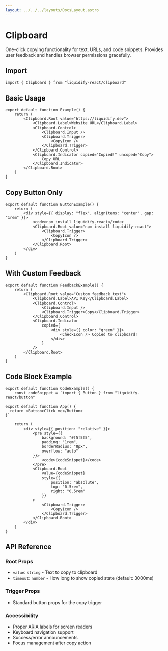 ```yaml
---
layout: ../../../layouts/DocsLayout.astro
---
```


# Clipboard

One-click copying functionality for text, URLs, and code snippets. Provides user feedback and handles browser permissions gracefully.

## Import

```tsx
import { Clipboard } from "liquidify-react/clipboard"
```

## Basic Usage

```tsx
export default function Example() {
	return (
		<Clipboard.Root value="https://liquidify.dev">
			<Clipboard.Label>Website URL</Clipboard.Label>
			<Clipboard.Control>
				<Clipboard.Input />
				<Clipboard.Trigger>
					<CopyIcon />
				</Clipboard.Trigger>
			</Clipboard.Control>
			<Clipboard.Indicator copied="Copied!" uncoped="Copy">
				Copy URL
			</Clipboard.Indicator>
		</Clipboard.Root>
	)
}
```

## Copy Button Only

```tsx
export default function ButtonExample() {
	return (
		<div style={{ display: "flex", alignItems: "center", gap: "1rem" }}>
			<code>npm install liquidify-react</code>
			<Clipboard.Root value="npm install liquidify-react">
				<Clipboard.Trigger>
					<CopyIcon />
				</Clipboard.Trigger>
			</Clipboard.Root>
		</div>
	)
}
```

## With Custom Feedback

```tsx
export default function FeedbackExample() {
	return (
		<Clipboard.Root value="Custom feedback text">
			<Clipboard.Label>API Key</Clipboard.Label>
			<Clipboard.Control>
				<Clipboard.Input />
				<Clipboard.Trigger>Copy</Clipboard.Trigger>
			</Clipboard.Control>
			<Clipboard.Indicator 
				copied={
					<div style={{ color: "green" }}>
						<CheckIcon /> Copied to clipboard!
					</div>
				}
			/>
		</Clipboard.Root>
	)
}
```

## Code Block Example

```tsx
export default function CodeExample() {
	const codeSnippet = `import { Button } from "liquidify-react/button"

export default function App() {
  return <Button>Click me</Button>
}`

	return (
		<div style={{ position: "relative" }}>
			<pre style={{ 
				background: "#f5f5f5", 
				padding: "1rem", 
				borderRadius: "8px",
				overflow: "auto"
			}}>
				<code>{codeSnippet}</code>
			</pre>
			<Clipboard.Root 
				value={codeSnippet}
				style={{ 
					position: "absolute", 
					top: "0.5rem", 
					right: "0.5rem" 
				}}
			>
				<Clipboard.Trigger>
					<CopyIcon />
				</Clipboard.Trigger>
			</Clipboard.Root>
		</div>
	)
}
```

## API Reference

### Root Props
- `value`: `string` - Text to copy to clipboard
- `timeout`: `number` - How long to show copied state (default: 3000ms)

### Trigger Props
- Standard button props for the copy trigger

### Accessibility
- Proper ARIA labels for screen readers
- Keyboard navigation support
- Success/error announcements
- Focus management after copy action

